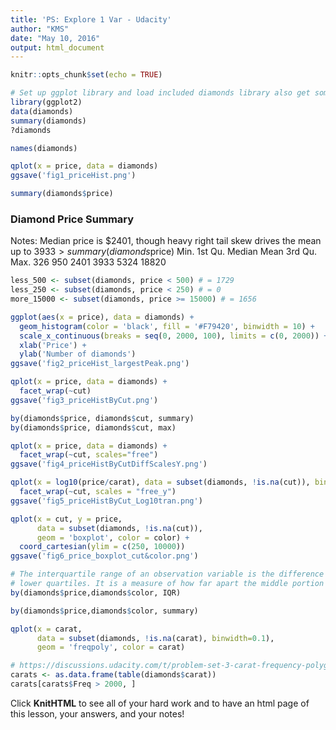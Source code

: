 ```yaml
---
title: 'PS: Explore 1 Var - Udacity'
author: "KMS"
date: "May 10, 2016"
output: html_document
---
```


```r
knitr::opts_chunk$set(echo = TRUE)
```

```r
# Set up ggplot library and load included diamonds library also get some high level good info
library(ggplot2)
data(diamonds)
summary(diamonds)
?diamonds
```

```r
names(diamonds)

qplot(x = price, data = diamonds)
ggsave('fig1_priceHist.png')

summary(diamonds$price)

```
### Diamond Price Summary
Notes: Median price is $2401, though heavy right tail skew drives the mean up to $3933
> summary(diamonds$price)
   Min. 1st Qu.  Median    Mean 3rd Qu.    Max. 
    326     950    2401    3933    5324   18820

```r
less_500 <- subset(diamonds, price < 500) # = 1729
less_250 <- subset(diamonds, price < 250) # = 0
more_15000 <- subset(diamonds, price >= 15000) # = 1656

```


```r
ggplot(aes(x = price), data = diamonds) + 
  geom_histogram(color = 'black', fill = '#F79420', binwidth = 10) + 
  scale_x_continuous(breaks = seq(0, 2000, 100), limits = c(0, 2000)) + 
  xlab('Price') + 
  ylab('Number of diamonds')
ggsave('fig2_priceHist_largestPeak.png')

```


```r
qplot(x = price, data = diamonds) +
  facet_wrap(~cut)
ggsave('fig3_priceHistByCut.png')

by(diamonds$price, diamonds$cut, summary)
by(diamonds$price, diamonds$cut, max)
```
 
```r
qplot(x = price, data = diamonds) +
  facet_wrap(~cut, scales="free")
ggsave('fig4_priceHistByCutDiffScalesY.png')

```

```r
qplot(x = log10(price/carat), data = subset(diamonds, !is.na(cut)), binwidth=0.010) +
  facet_wrap(~cut, scales = "free_y")
ggsave('fig5_priceHistByCut_Log10tran.png')

```

```r

qplot(x = cut, y = price, 
      data = subset(diamonds, !is.na(cut)),
      geom = 'boxplot', color = color) +
  coord_cartesian(ylim = c(250, 10000))
ggsave('fig6_price_boxplot_cut&color.png')

```


```r
# The interquartile range of an observation variable is the difference of its upper and 
# lower quartiles. It is a measure of how far apart the middle portion of data spreads in value.
by(diamonds$price,diamonds$color, IQR)

by(diamonds$price,diamonds$color, summary)

```

```r

qplot(x = carat,
      data = subset(diamonds, !is.na(carat), binwidth=0.1),
      geom = 'freqpoly', color = carat)

# https://discussions.udacity.com/t/problem-set-3-carat-frequency-polygon/13976/2
carats <- as.data.frame(table(diamonds$carat))
carats[carats$Freq > 2000, ]

```

Click **KnitHTML** to see all of your hard work and to have an html
page of this lesson, your answers, and your notes!

